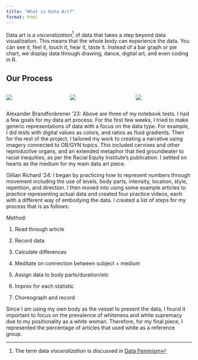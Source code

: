 ```yaml
---
title: "What is Data Art?"
format: html
---
```


Data art is a *visceralization*[^1] of data that takes a step beyond data visualization. This means that the whole body can experience the data. You can see it, feel it, touch it, hear it, taste it. Instead of a bar graph or pie chart, we display data through drawing, dance, digital art, and even coding in R.

[^1]: The term data *visceralization* is discussed in [Data Feminism](https://data-feminism.mitpress.mit.edu/pub/5evfe9yd#data-visceralization)

## **Our Process**

::: columns
::: {.column width="33%"}
![](images/alex_sketch1.jpeg){fig-align="center"}
:::
::: {.column width="34%"}
![](images/alex_sketch2.jpeg){fig-align="center"}
:::
::: {.column width="33%"}
![](images/alex_sketch3.jpeg){fig-align="center"}
:::
:::

Alexander Brandfonbrener '23: Above are three of my notebook tests. I had a few goals for my data art process. For the first few weeks, I tried to make generic representations of data with a focus on the data type. For example, I did tests with digital values as colors, and ratios as fluid gradients. Then for the rest of the project, I tailored my work to creating a narrative using imagery connected to OB/GYN topics. This included cervixes and other reproductive organs, and an extended metaphor that tied groundwater to racial inequities, as per the Racial Equity Institute's publication. I settled on hearts as the medium for my main data art piece.

Gillian Richard '24: I began by practicing how to represent numbers through movement including the use of levels, body parts, intensity, location, style, repetition, and direction. I then moved into using some example articles to practice representing actual data and created four practice videos, each with a different way of embodying the data. I created a list of steps for my process that is as follows:

Method:

1.  Read through article

2.  Record data

3.  Calculate differences

4.  Meditate on connection between subject + medium

5.  Assign data to body parts/duration/etc

6.  Improv for each statistic

7.  Choreograph and record

Since I am using my own body as the vessel to present the data, I found it important to focus on the prevalence of whiteness and white supremacy due to my positionality as a white woman. Therefore, for my final piece, I represented the percentage of articles that used white as a reference group.
